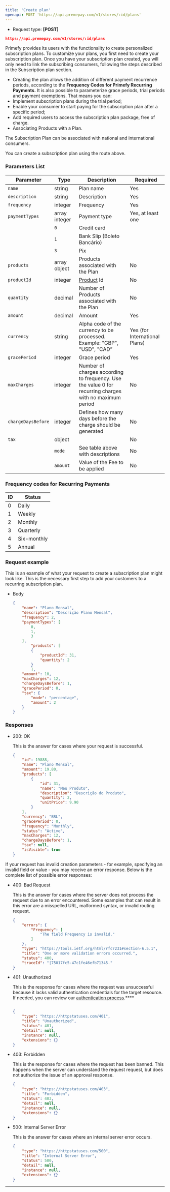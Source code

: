 ```yaml
---
title: 'Create plan'
openapi: POST 'https://api.premepay.com/v1/stores/:id/plans'
---
```


* Request type: **\[POST]**

```json
https://api.premepay.com/v1/stores/:id/plans
```


Primefy provides its users with the functionality to create personalized subscription plans. To customize your plans, you first need to create your subscription plan. Once you have your subscription plan created, you will only need to link the subscribing consumers, following the steps described in the Subscription plan section.

- Creating the plan allows the addition of different payment recurrence periods, according to the **Frequency Codes for Primefy Recurring Payments.** It is also possible to parameterize grace periods, trial periods and payment exemptions. That means you can:
- Implement subscription plans during the trial period;
- Enable your consumer to start paying for the subscription plan after a specific period;
- Add required users to access the subscription plan package, free of charge.
- Associating Products with a Plan.

The Subscription Plan can be associated with national and international consumers.

You can create a subscription plan using the route above.

### **Parameters List**

| Parameter | Type | Description | Required |
| --- | --- | --- | --- |
| `name` | string | Plan name | Yes |
| `description` | string | Description | Yes |
| `frequency` | integer | Frequency | Yes |
| `paymentTypes` | array integer | Payment type | Yes, at least one |
|  | `0` | Credit card |  |
|  | `1` | Bank Slip (Boleto Bancário) |  |
|  | `3` | Pix |  |
| `products` | array object | Products associated with the Plan | No |
|      `productId` | integer | [Product](https://www.notion.so/Products-214efc5818e940a1803c21873e89557c?pvs=21) Id | No |
|      `quantity` | decimal | Number of Products associated with the Plan | No |
| `amount` | decimal | Amount | Yes |
| `currency` | string | Alpha code of the currency to be processed. Example: "GBP", "USD", "CAD” | Yes (for International Plans) |
| `gracePeriod` | integer | Grace period | Yes |
| `maxCharges` | integer | Number of charges according to frequency. Use the value 0 for recurring charges with no maximum period | No |
| `chargeDaysBefore` | integer | Defines how many days before the charge should be generated | No |
| `tax` | object |  | No |
|  | `mode` | See table above with descriptions | No |
|  | `amount` | Value of the Fee to be applied | No |

### Frequency codes for Recurring Payments

| ID | Status |
| --- | --- |
| 0 | Daily |
| 1 | Weekly |
| 2 | Monthly |
| 3 | Quarterly |
| 4 | Six-monthly |
| 5 | Annual |

### **Request example**

This is an example of what your request to create a subscription plan might look like. This is the necessary first step to add your customers to a recurring subscription plan.

- Body
    
    ```json
    {
        "name": "Plano Mensal",
        "description": "Descrição Plano Mensal",
        "frequency": 2,
        "paymentTypes": [
            0,
            1,
            3
        ],
    		"products": [
    		{
    			"productId": 31,
    			"quantity": 2
    		}
    		],
        "amount": 10,
        "maxCharges": 12,
        "chargeDaysBefore": 1,
        "gracePeriod": 0,
        "tax": {
            "mode": "percentage",
            "amount": 2
        }
    }
    ```
    

### **Responses**

- 200: OK
    
    This is the answer for cases where your request is successful.
    
    ```json
    {
        "id": 19888,
        "name": "Plano Mensal",
        "amount": 19.80,
        "products": [
            {
                "id": 31,
                "name": "Meu Produto",
                "description": "Descrição do Produto",
                "quantity": 2,
                "unitPrice": 9.90
            }
        ],
        "currency": "BRL",
        "gracePeriod": 0,
        "frequency": "Monthly",
        "status": "Active",
        "maxCharges": 12,
        "chargeDaysBefore": 1,
        "tax": null,
        "isVisible": true
    }
    ```
    

If your request has invalid creation parameters - for example, specifying an invalid field or value - you may receive an error response. Below is the complete list of possible error responses:

- 400: Bad Request
    
    This is the answer for cases where the server does not process the request due to an error encountered. Some examples that can result in this error are a misspelled URL, malformed syntax, or invalid routing request.
    
    ```json
    {
        "errors": {
            "Frequency": [
                "The field Frequency is invalid."
            ]
        },
        "type": "https://tools.ietf.org/html/rfc7231#section-6.5.1",
        "title": "One or more validation errors occurred.",
        "status": 400,
        "traceId": "|75017fc5-47c1fe46efb71345."
    }
    ```
    
- 401: Unauthorized
    
    This is the response for cases where the request was unsuccessful because it lacks valid authentication credentials for the target resource.
    If needed, you can review our [authentication process](https://www.notion.so/Authentication-c941a0cb8e2647b187d87fcf8a314b37?pvs=21).****
    
    ```json
    
    {
        "type": "https://httpstatuses.com/401",
        "title": "Unauthorized",
        "status": 401,
        "detail": null,
        "instance": null,
        "extensions": {}
    }
    ```
    
- 403: Forbidden
    
    This is the response for cases where the request has been banned. This happens when the server can understand the request request, but does not authorize the issue of an approval response.
    
    ```json
    {
        "type": "https://httpstatuses.com/403",
        "title": "Forbidden",
        "status": 403,
        "detail": null,
        "instance": null,
        "extensions": {}
    }
    ```
    
- 500: Internal Server Error
    
    This is the answer for cases where an internal server error occurs.
    
    ```json
    {
        "type": "https://httpstatuses.com/500",
        "title": "Internal Server Error",
        "status": 500,
        "detail": null,
        "instance": null,
        "extensions": {}
    }
    ```
    

---